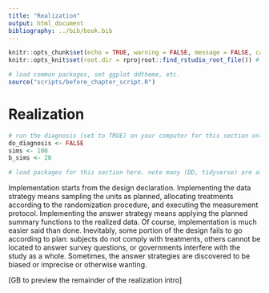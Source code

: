 ```yaml
---
title: "Realization"
output: html_document
bibliography: ../bib/book.bib 
---
```


<!-- note do_bookdown is set in index.rmd, so we know if you're running just this .Rmd or compiling the book-->
```r
knitr::opts_chunk$set(echo = TRUE, warning = FALSE, message = FALSE, cache = FALSE)
knitr::opts_knit$set(root.dir = rprojroot::find_rstudio_root_file()) # files are all relative to RStudio project home
```

```r
# load common packages, set ggplot ddtheme, etc.
source("scripts/before_chapter_script.R")
```

<!-- start post here, do not edit above -->

# Realization

<!-- make sure to rename the section title below -->

```r
# run the diagnosis (set to TRUE) on your computer for this section only before pushing to Github. no diagnosis will ever take place on github.
do_diagnosis <- FALSE
sims <- 100
b_sims <- 20
```

```r
# load packages for this section here. note many (DD, tidyverse) are already available, see scripts/package-list.R
```

Implementation starts from the design declaration. Implementing the data strategy means sampling the units as planned, allocating treatments according to the randomization procedure, and executing the measurement protocol. Implementing the answer strategy means applying the planned summary functions to the realized data. Of course, implementation is much easier said than done. Inevitably, some portion of the design fails to go according to plan: subjects do not comply with treatments, others cannot be located to answer survey questions, or governments interfere with the study as a whole. Sometimes, the answer strategies are discovered to be biased or imprecise or otherwise wanting. 

[GB to preview the remainder of the realization intro]

